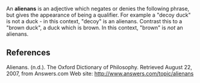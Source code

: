 {{Move to Wiktionary}}
An '''alienans''' is an adjective which negates or denies the following phrase, but gives the appearance of being a qualifier. For example a "decoy duck" is not a duck - in this context, "decoy" is an alienans. Contrast this to a "brown duck", a duck which is brown. In this context, "brown" is ''not'' an alienans.

==References==
Alienans. (n.d.). The Oxford Dictionary of Philosophy. Retrieved August 22, 2007, from Answers.com Web site: http://www.answers.com/topic/alienans

{{philo-stub}}